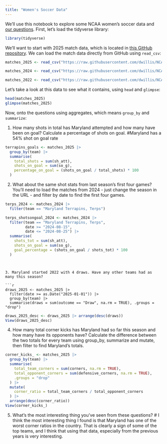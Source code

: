```yaml
---
title: "Women's Soccer Data"
---
```


We'll use this notebook to explore some NCAA women's soccer data and [our questions](https://docs.google.com/spreadsheets/d/1G1AjH2iS6kj3kKHCRi0XVy5Lcm-rahJkeTAToVh9J1g/edit?gid=0#gid=0). First, let's load the tidyverse library:

```r
library(tidyverse)
```

We'll want to start with 2025 match data, which is located in [this GitHub repository](https://github.com/dwillis/NCAAWomensSoccerData). We can load the match data directly from GitHub using `read_csv`:


```r
matches_2025 <- read_csv("https://raw.githubusercontent.com/dwillis/NCAAWomensSoccerData/main/data/ncaa_womens_soccer_matchstats_2025.csv")
```
```r
matches_2024 <- read_csv("https://raw.githubusercontent.com/dwillis/NCAAWomensSoccerData/main/data/ncaa_womens_soccer_matchstats_2024.csv")
```
```r
matches_2022 <- read_csv("https://raw.githubusercontent.com/dwillis/NCAAWomensSoccerData/main/data/ncaa_womens_soccer_matchstats_2022.csv")
```
Let's take a look at this data to see what it contains, using `head` and `glimpse`:

```r
head(matches_2025)
glimpse(matches_2025)
```

Now, onto the questions using aggregates, which means `group_by` and `summarize`:

1. How many shots in total has Maryland attempted and how many have been on goal? Calculate a percentage of shots on goal. 
#Maryland has a 54% shot on goal rate

```r
terrapins_goals <- matches_2025 |>
  group_by(team) |>
  summarise(
    total_shots = sum(sh_att),
    shots_on_goal = sum(so_g),
    percentage_on_goal = (shots_on_goal / total_shots) * 100
  )
```

2. What about the same shot stats from last season's first four games? You'll need to load the matches from 2024 - just change the season in the URL - and filter by date to find the first four games.

```r
terps_2024 <- matches_2024 |>
  filter(team == "Maryland Terrapins, Terps")
```

```r
terps_shotsongoal_2024 <- matches_2024 |>
  filter(team == "Maryland Terrapins, Terps",
         date >= "2024-08-15",
         date <= "2024-08-25") |>
  summarise(
    shots_tot = sum(sh_att),
    shots_on_goal = sum(so_g),
    goal_percentage = (shots_on_goal / shots_tot) * 100
  )
```
```


3. Maryland started 2022 with 4 draws. Have any other teams had as many this season?

```r
draws_2025 <- matches_2025 |> 
  filter(date >= as.Date("2025-01-01")) |> 
  group_by(team) |> 
  summarise(draws = sum(outcome == "Draw", na.rm = TRUE), .groups = "drop")
```

```r
draws_2025_desc <- draws_2025 |> arrange(desc(draws))
View(draws_2025_desc)
```

4. How many total corner kicks has Maryland had so far this season and how many have its opponents have? Calculate the difference between the two totals for every team using group_by, summarize and mutate, then filter to find Maryland's totals.

```r
corner_kicks_ <- matches_2025 |> 
  group_by(team) |> 
  summarise(
    total_team_corners = sum(corners, na.rm = TRUE),
    total_opponent_corners = sum(defensive_corners, na.rm = TRUE),
    .groups = "drop"
  ) |> 
  mutate(
    corner_ratio = total_team_corners / total_opponent_corners
  ) |> 
  arrange(desc(corner_ratio)) 
View(corner_kicks_)
```

5. What's the most interesting thing you've seen from these questions?
# I think the most interesting thing I found is that Maryland has one of the worst corner ratios in the country. That is clearly a sign of some of the top teams, and I think that using that data, especially from the previous years is very interesting.